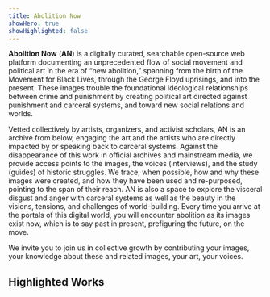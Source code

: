 ```yaml
---
title: Abolition Now
showHero: true
showHighlighted: false
---
```


**Abolition Now** (**AN**) is a digitally curated, searchable open-source web platform documenting an unprecedented flow of
social movement and political art in the era of “new abolition,” spanning from the birth of the Movement for Black
Lives, through the George Floyd uprisings, and into the present. These images trouble the foundational ideological
relationships between crime and punishment by creating political art directed against punishment and carceral systems,
and toward new social relations and worlds.

Vetted collectively by artists, organizers, and activist scholars, AN is an archive from below, engaging the art and
the artists who are directly impacted by or speaking back to carceral systems. Against the disappearance of this work
in official archives and mainstream media, we provide access points to the images, the voices (interviews), and the
study (guides) of historic struggles. We trace, when possible, how and why these images were created, and how they have
been used and re-purposed, pointing to the span of their reach. AN is also a space to explore the visceral disgust and
anger with carceral systems as well as the beauty in the visions, tensions, and challenges of world-building. Every
time you arrive at the portals of this digital world, you will encounter abolition as its images exist now, which is
to say past in present, prefiguring the future, on the move.

We invite you to join us in collective growth by contributing your images, your knowledge about these and related
images, your art, your voices.


## Highlighted Works

<Slider iiifContent="https://raw.githubusercontent.com/markpbaggett/static_iiif/main/collections/interviews-with-the-artists.json" />

<Slider iiifContent="/an/api/facet/subject/worldingfutures.json" />

<Slider iiifContent="/an/api/facet/artist/ernesto-yerena-montejano.json" />

<Slider iiifContent="/an/api/facet/slogans/nodapl.json" />

<Slider iiifContent="/an/api/facet/visual-motifs/snakes.json" />

<Slider iiifContent="/an/api/facet/geography/palestine.json" />

<Slider iiifContent="/an/api/facet/medium/posters.json" />

